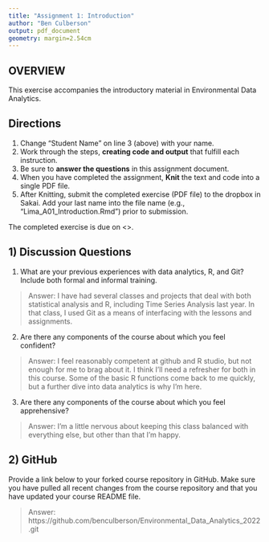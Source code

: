 ```yaml
---
title: "Assignment 1: Introduction"
author: "Ben Culberson"
output: pdf_document
geometry: margin=2.54cm
---
```


## OVERVIEW

This exercise accompanies the introductory material in Environmental Data Analytics. 

## Directions
1. Change "Student Name" on line 3 (above) with your name.
3. Work through the steps, **creating code and output** that fulfill each instruction.
4. Be sure to **answer the questions** in this assignment document.
6. When you have completed the assignment, **Knit** the text and code into a single PDF file.
8. After Knitting, submit the completed exercise (PDF file) to the dropbox in Sakai. Add your last name into the file name (e.g., "Lima_A01_Introduction.Rmd") prior to submission.

The completed exercise is due on <>.

## 1) Discussion Questions

1. What are your previous experiences with data analytics, R, and Git? Include both formal and informal training.

> Answer: I have had several classes and projects that deal with both statistical analysis and R, including Time Series Analysis last year. In that class, I used Git as a means of interfacing with the lessons and assignments.

2. Are there any components of the course about which you feel confident?

> Answer: I feel reasonably competent at github and R studio, but not enough for me to brag about it. I think I'll need a refresher for both in this course. Some of the basic R functions come back to me quickly, but a further dive into data analytics is why I'm here.

3. Are there any components of the course about which you feel apprehensive?

> Answer: I'm a little nervous about keeping this class balanced with everything else, but other than that I'm happy.


## 2) GitHub

Provide a link below to your forked course repository in GitHub. Make sure you have pulled all recent changes from the course repository  and that you have updated your course README file. 

> Answer: https://github.com/benculberson/Environmental_Data_Analytics_2022.git


